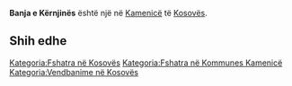{{Fshat në 
 | Emri                = Banja e Kërnjinës
 | EmriAlt                = 
 | NAME_SHORT_FORM=      
 | NAME_GENERIC=      
 | NAME_SORT_NAME_RO=      BANJAEKERNJINES
 | FULL_NAME_RO = Banja e Kërnjinës
 | FULL_NAME_ND_RO=Banja e Kernjines
 | SORT_NAME_RG=BANJAEKERNJINES
 | FULL_NAME_RG=Banja e Kërnjinës
 | FULL_NAME_ND_RG=Banja e Kernjines
 | SRP_NAME_SHORT_FORM=      
 | SRP_NAME_GENERIC=      
 | SRP_NAME_SORT_NAME_RO=      
 | SRP_FULL_NAME_RO = 
 | SRP_FULL_NAME_ND_RO=
 | SRP_SORT_NAME_RG=
 | SRP_FULL_NAME_RG=
 | SRP_FULL_NAME_ND_RG=
 | Emri (Rasa dhanore) = 
 | Figura              = 
 | Shteti              = Kosovo
 | Komuna              = Kamenicë
 | Kodi postar         = 
 | Sipërfaqja          = 

 | Popullsia           = 

 | Regj. i popullsisë  = 
 | Dend. e popullsisë  = 
 | Faqja zyrtare       = 
 <!--- Koordinatat ----> 
 | Gjerësia            = 42.726944
 | Gjatësia            = 20.391389
 | Lartësia            = 
}}
'''Banja e Kërnjinës''' është një [[]] në [[Kamenicë]] të [[Kosovës]].

<!-- == Gjeografia == -->
<!-- == Historia == -->
<!-- == Demografia == -->
== Shih edhe ==
{{Komuna Kamenicë}}
{{Kosovo-Administrata-Cung}}

[[Kategoria:Fshatra në Kosovës]]
[[Kategoria:Fshatra në Kommunes Kamenicë]]
[[Kategoria:Vendbanime në Kosovës]]